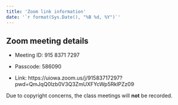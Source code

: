 ```yaml
---
title: 'Zoom link information'
date: '`r format(Sys.Date(), "%B %d, %Y")`'
---
```



## Zoom meeting details 

- Meeting ID: 915 8371 7297

- Passcode: 586090

- Link: https://uiowa.zoom.us/j/91583717297?pwd=QmJqQ0lzb0V3Q3ZmUXFYcWp5RklPZz09


Due to copyright concerns, the class meetings will **not** be recorded. 